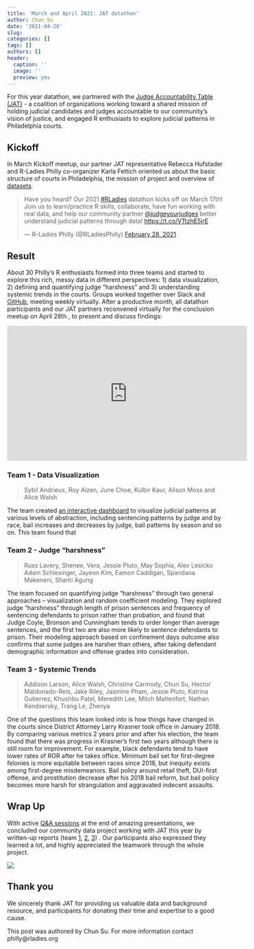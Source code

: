 ```yaml
---
title: 'March and April 2021: JAT datathon'
author: Chun Su
date: '2021-04-28'
slug: 
categories: []
tags: []
authors: []
header:
  caption: ''
  image: ''
  preview: yes
---
```


For this year datathon, we partnered with the [Judge Accountability Table (JAT)](https://judgeaccountabilitytable.org/) - a coalition of organizations working toward a shared mission of holding judicial candidates and judges accountable to our community’s vision of justice, and engaged R enthusiasts to explore judicial patterns in Philadelphia courts. 

## Kickoff
In March Kickoff meetup, our partner JAT representative Rebecca Hufstader and R-Ladies Philly co-organizer Karla Fettich oriented us about the basic structure of courts in Philadelphia, the mission of project and overview of [datasets](https://github.com/rladiesPHL/2021_datathon/blob/main/data/data_description.md). 

<blockquote class="twitter-tweet"><p lang="en" dir="ltr">Have you heard? Our 2021 <a href="https://twitter.com/hashtag/RLadies?src=hash&amp;ref_src=twsrc%5Etfw">#RLadies</a> datathon kicks off on March 17th! Join us to learn/practice R skills, collaborate, have fun working with real data, and help our community partner <a href="https://twitter.com/judgeyourjudges?ref_src=twsrc%5Etfw">@judgeyourjudges</a> better understand judicial patterns through data! <a href="https://t.co/VTtzhE5irE">https://t.co/VTtzhE5irE</a></p>&mdash; R-Ladies Philly (@RLadiesPhilly) <a href="https://twitter.com/RLadiesPhilly/status/1366160626914058243?ref_src=twsrc%5Etfw">February 28, 2021</a></blockquote> <script async src="https://platform.twitter.com/widgets.js" charset="utf-8"></script>

## Result
About 30 Philly’s R enthusiasts formed into three teams and started to explore this rich, messy data in different perspectives: 1) data visualization, 2) defining and quantifying judge "harshness" and 3) understanding systemic trends in the courts. Groups worked together over Slack and [GitHub](https://github.com/rladiesPHL/2021_datathon), meeting weekly virtually. After a productive month, all datathon participants and our JAT partners reconvened virtually for the conclusion meetup on April 28th , to present and discuss findings:

<iframe width="560" height="315" src="https://www.youtube.com/embed/fzJhKMcKVX4" title="YouTube video player" frameborder="0" allow="accelerometer; autoplay; clipboard-write; encrypted-media; gyroscope; picture-in-picture" allowfullscreen></iframe>

### Team 1 - Data Visualization

> Sybil Andrieux, Roy Aizen, June Choe, Kulbir Kaur, Alison Moss and Alice Walsh

The team created [an interactive dashboard](https://awalsh.shinyapps.io/2021_datathon_dashboard/) to visualize judicial patterns at various levels of abstraction, including sentencing patterns by judge and by race,  bail increases and decreases by judge, bail patterns by season and so on. This team found that 

### Team 2 - Judge "harshness"

> Russ Lavery, Shenee, Vera, Jessie Pluto, May Sophia, Alex Lesicko
Adam Schlesinger, Jayeon Kim, Eamon Caddigan, Spandana Makeneni, Shanti Agung


The team focused on quantifying judge "harshness" through two general approaches -- visualization and random coefficient modeling. They explored judge "harshness" through length of prison sentences and frequency of sentencing defendants to prison rather than probation, and found that Judge Coyle, Bronson and Cunningham tends to order longer than average sentences, and the first two are also more likely to sentence defendants to prison. Their modeling approach based on confinement days outcome also confirms that some judges are harsher than others, after taking defendant demographic information and offense grades into consideration.

### Team 3 - Systemic Trends

> Addison Larson, Alice Walsh, Christine Carmody, Chun Su, Hector Maldonado-Reis, Jake Riley, Jasmine Pham, Jessie Pluto, Katrina Gutierrez, Khushbu Patel, Meredith Lee, Mitch Maltenfort, Nathan Kendsersky, Trang Le, Zhenya

One of the questions this team looked into is how things have changed in the courts since District Attorney Larry Krasner took office in January 2018. By comparing various metrics 2 years prior and after his election, the team found that there was progress in Krasner’s first two years although there is still room for improvement. For example, black defendants tend to have lower rates of ROR after he takes office. Minimum bail set for first-degree felonies is more equitable between races since 2018, but inequity exists among first-degree misdemeanors. Bail policy around retail theft, DUI-first offense, and prostitution decrease after his 2018 bail reform, but bail policy becomes more harsh for strangulation and aggravated indecent assaults.


##  Wrap Up

With active [Q&A sessions](https://docs.google.com/document/d/1UdI0oRUrbXchwpvy8b0CZcKv_3rgBV0YUF1cUix2lyo/edit?usp=sharing) at the end of amazing presentations, we concluded our community data project working with JAT this year by written-up reports (team [1](https://github.com/rladiesPHL/2021_datathon/blob/main/analyses/team1/final_report/jat_team1_report.Rmd), [2](https://github.com/rladiesPHL/2021_datathon/blob/main/analyses/team2/report/team2_report_modeling_approach.Rmd), [3](https://github.com/rladiesPHL/2021_datathon/blob/main/analyses/team3/Datathon%202021%20-%20Team%203%20Final%20Report.pdf)) . Our participants also expressed they learned a lot, and highly appreciated the teamwork through the whole project.

![](https://i.ibb.co/FnYyrYx/wordclound-2021datathon.png)

## Thank you
We sincerely thank JAT for providing us valuable data and background resource, and participants for donating their time and expertise to a good cause.

This post was authored by Chun Su. For more information contact philly@rladies.org